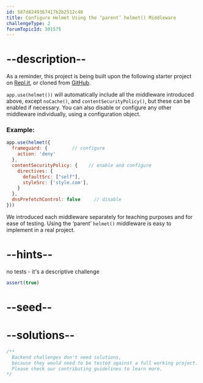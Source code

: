 ```yaml
---
id: 587d8249367417b2b2512c40
title: Configure Helmet Using the ‘parent’ helmet() Middleware
challengeType: 2
forumTopicId: 301575
---
```


# --description--

As a reminder, this project is being built upon the following starter project on [Repl.it](https://repl.it/github/freeCodeCamp/boilerplate-infosec), or cloned from [GitHub](https://github.com/freeCodeCamp/boilerplate-infosec/).

`app.use(helmet())` will automatically include all the middleware introduced above, except `noCache()`, and `contentSecurityPolicy()`, but these can be enabled if necessary. You can also disable or configure any other middleware individually, using a configuration object.

<h3>Example:</h3>

```js
app.use(helmet({
  frameguard: {         // configure
    action: 'deny'
  },
  contentSecurityPolicy: {    // enable and configure
    directives: {
      defaultSrc: ["self"],
      styleSrc: ['style.com'],
    }
  },
  dnsPrefetchControl: false     // disable
}))
```

We introduced each middleware separately for teaching purposes and for ease of testing. Using the ‘parent’ `helmet()` middleware is easy to implement in a real project.

# --hints--

no tests - it's a descriptive challenge

```js
assert(true)
```

# --seed--

# --solutions--

```js
/**
  Backend challenges don't need solutions, 
  because they would need to be tested against a full working project. 
  Please check our contributing guidelines to learn more.
*/
```
